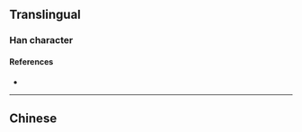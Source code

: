 {{also|燦}}
{{character info/new}}
==Translingual==

===Han character===
{{Han char|rn=86|rad=火|as=03|sn=7|four=|canj=FU|ids=⿰火山}}

====References====
* {{Han ref|kx=0666.261|hdz=32189.100|uh=707F|ud=28799}}

----

==Chinese==
{{zh-see|燦}}